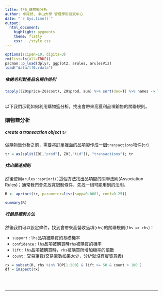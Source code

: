 ```yaml
---
title: TF6_購物籃分析 
author: 卓雍然, 中山大學 管理學術研究中心
date: "`r Sys.time()`"
output:
  html_document:
    highlight: pygments
    theme: flatly
    css: ../style.css
---
```


```r
options(scipen=10, digits=3)
rm(list=ls(all=TRUE))
pacman::p_load(dplyr, ggplot2, arules, arulesViz)
load("data/tf0.rdata")
```

##### 依總毛利對產品名稱作排列
```r
tapply((Z0$price-Z0$cost), Z0$prod, sum) %>% sort(dec=T) %>% names -> TOP
```
<br>
以下我們示範如何利用購物籃分析，找出會帶來高獲利品項銷售的關聯規則。<br>

### 購物籃分析

##### create a transaction object `tr`
做購物籃分析之前，需要將訂單裡面的品項製作成一個`transactions`物件(`tr`)
```r
tr = as(split(Z0[,"prod"], Z0[,"tid"]), "transactions"); tr
```

##### 找出關連規則
然後使用`arules::apriori()`這個方法找出品項間的關聯法則(Association Rules)；通常我們會先放寬限制條件，先找一組可能用到的法則。
```r
R <- apriori(tr, parameter=list(supp=0.0001, conf=0.25))
```

```r
summary(R)
```

##### 行銷目標與方法
然後我們可以設定條件，找到會帶來高營收品項(`rhs`)的關聯規則(`lhs => rhs`)：

+ `support` : `lhs`品項被購買的基礎機率
+ `confidence` : `lhs`品項被購買時`rhs`被購買的機率
+ `lift` : `lhs`品項被購買時，`rhs`被購買所增加機率的倍數
+ `count` : 交易筆數(交易筆數如果太少，分析就沒有實質意義)

```r
rx = subset(R, rhs %in% TOP[1:200] & lift >= 50 & count > 100 )
df = inspect(rx)
```

<br><br><hr>

